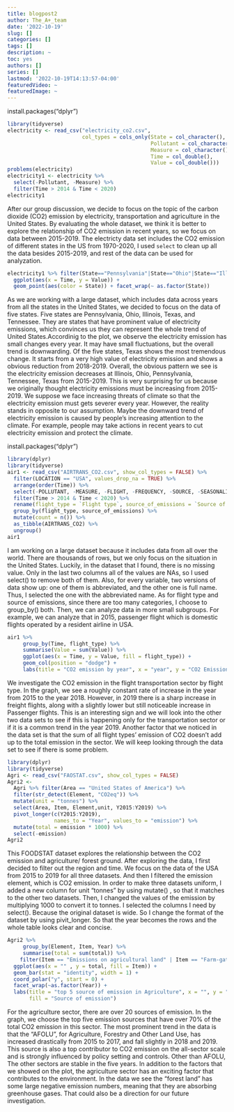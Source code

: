 ```yaml
---
title: blogpost2
author: The_A+_team
date: '2022-10-19'
slug: []
categories: []
tags: []
description: ~
toc: yes
authors: []
series: []
lastmod: '2022-10-19T14:13:57-04:00'
featuredVideo: ~
featuredImage: ~
---
```


install.packages("dplyr")

```r
library(tidyverse)
electricity <- read_csv("electricity_co2.csv", 
                        col_types = cols_only(State = col_character(),
                                              Pollutant = col_character(),
                                              Measure = col_character(),
                                              Time = col_double(),
                                              Value = col_double()))
problems(electricity)
electricity1 <- electricity %>% 
  select(-Pollutant, -Measure) %>% 
  filter(Time > 2014 & Time < 2020)
electricity1
```

After our group discussion, we decide to focus on the topic of  the carbon dioxide (CO2) emission by electricity, transportation and agriculture in the United States. By evaluating the whole dataset, we think it is better to explore the relationship of CO2 emission in recent years, so we focus on data between 2015-2019. The electricty data set includes the CO2 emission of different states in the US from 1970-2020, I used `select` to clean up all the data besides 2015-2019, and rest of the data can be used for analyzation. 


```r
electricity1 %>% filter(State=="Pennsylvania"|State=="Ohio"|State=="Illinois"|State=="Texas"|State=="Tennessee") %>%
  ggplot(aes(x = Time, y = Value)) +
  geom_point(aes(color = State)) + facet_wrap(~ as.factor(State))
```

As we are working with a large dataset, which includes data across years from all the states in the United States, we decided to focus on the data of five states. Five states are Pennsylvania, Ohio, Illinois, Texas, and Tennessee. They are states that have prominent value of electricity emissions, which convinces us they can represent the whole trend of United States.Accordinig to the plot, we observe the electricity emission has small changes every year. It may have small fluctuations, but the overall trend is downwarding. Of the five states, Texas shows the most tremendous change. It starts from a very high value of electricity emission and shows a obvious reduction from 2018-2019. Overall, the obvious pattern we see is the electricity emission decreases at Illinois, Ohio, Pennsylvania, Tennessee, Texas from 2015-2019. This is very surprising for us because we originally thought electricity emissions must be increasing from 2015-2019. We suppose we face increasing threats of climate so that the electricity emission must gets severer every year. However, the reality stands in opposite to our assumption. Maybe the downward trend of electricity emission is caused by people's increasing attention to the climate. For example, people may take actions in recent years to cut electricity emission and protect the climate.

install.packages("dplyr")
```r
library(dplyr)
library(tidyverse)
air1 <- read_csv("AIRTRANS_CO2.csv", show_col_types = FALSE) %>% 
  filter(LOCATION == "USA", values_drop_na = TRUE) %>% 
  arrange(order(Time)) %>% 
  select(-POLLUTANT, -MEASURE, -FLIGHT, -FREQUENCY, -SOURCE, -SEASONALITY, -TIME, -`Flag Codes`, -Flags) %>% 
  filter(Time > 2014 & Time < 2020) %>% 
  rename(flight_type = `Flight type`, source_of_emissions = `Source of emissions`) %>% 
  group_by(flight_type, source_of_emissions) %>% 
  mutate(count = n()) %>% 
  as_tibble(AIRTRANS_CO2) %>% 
  ungroup() 
air1

```

I am working on a large dataset because it includes data from all over the world. There are thousands of rows, but we only focus on the situation in the United States. Luckily, in the dataset that I found, there is no missing value. Only in the last two columns all of the values are NAs, so I used select() to remove both of them. Also, for every variable, two versions of data show up: one of them is abbreviated, and the other one is full name. Thus, I selected the one with the abbreviated name. As for flight type and source of emissions, since there are too many categories, I choose to group_by() both. Then, we can analyze data in more small subgroups. For example, we can analyze that in 2015, passenger flight which is domestic flights operated by a resident airline in USA. 

```r
air1 %>%
     group_by(Time, flight_type) %>%
     summarise(Value = sum(Value)) %>%
     ggplot(aes(x = Time, y = Value, fill = flight_type)) +
     geom_col(position = "dodge") +
     labs(title = "CO2 emission by year", x = "year", y = "CO2 Emission (tonnes)", fill = "Flight type")
```

We investigate the CO2 emission in the flight transportation sector by flight type. In the graph, we see a roughly constant rate of increase in the year from 2015 to the year 2018. However, in 2019 there is a sharp increase in freight flights, along with a slightly lower but still noticeable increase in Passenger flights. This is an interesting sign and we will look into the other two data sets to see if this is happening only for the transportation sector or if it is a common trend in the year 2019. Another factor that we noticed in the data set is that the sum of all flight types' emission of CO2 doesn't add up to the total emission in the sector. We will keep looking through the data set to see if there is some problem.


```r
library(dplyr)
library(tidyverse)
Agri <- read_csv("FAOSTAT.csv", show_col_types = FALSE) 
Agri2 <- 
  Agri %>% filter(Area == "United States of America") %>%
  filter(str_detect(Element, "CO2eq")) %>%
  mutate(unit = "tonnes") %>%
  select(Area, Item, Element,unit, Y2015:Y2019) %>%
  pivot_longer(c(Y2015:Y2019),
               names_to = "Year", values_to = "emission") %>%
  mutate(total = emission * 1000) %>%
  select(-emission)
Agri2
```


This FOODSTAT dataset explores the relationship between the CO2 emission and agriculture/ forest ground.
After exploring the data, I first decided to filter out the region and time. We focus on the data of the USA
from 2015 to 2019 for all three datasets. And then I filtered the emission element, which is CO2 emission.
In order to make three datasets uniform, I added a new column for unit "tonnes" by using mutate() , so that 
it matches to the other two datasets. Then, I changed the values of the emission by multiplying 1000 to convert it 
to tonnes. I selected the columns I need by select(). Because the original dataset is wide. So I change the format 
of the dataset by using pivit_longer. So that the year becomes the rows and the whole table looks clear and concise.


```r

Agri2 %>%
     group_by(Element, Item, Year) %>%
     summarise(total = sum(total)) %>%
    filter(Item == "Emissions on agricultural land" | Item == "Farm-gate emissions" | Item == "IPCC Agriculture" | Item == "AFOLU" | Item == "Enteric Fermentation") %>%
  ggplot(aes(x = "" , y = total, fill = Item)) +
  geom_bar(stat = "identity", width = 1) +
  coord_polar("y", start = 0) +
  facet_wrap(~as.factor(Year)) +
  labs(title = "top 5 source of emission in Agriculture", x = "", y = "CO2 emission(tonnes)",
       fill = "Source of emission")
```

For the agriculture sector, there are over 20 sources of emission. In the graph, we choose the top five emission sources that have over 70% of the total CO2 emission in this sector. The most prominent trend in the data is that the "AFOLU", for Agriculture, Forestry and Other Land Use, has increased drastically from 2015 to 2017, and fall slightly in 2018 and 2019. This source is also a top contributor to CO2 emission on the all-sector scale and is strongly influenced by policy setting and controls. Other than AFOLU, The other sectors are stable in the five years. In addition to the factors that we showed on the plot, the agriculture sector has an exciting factor that contributes to the environment. In the data we see the "forest land" has some large negative emission numbers, meaning that they are absorbing greenhouse gases. That could also be a direction for our future investigation.
